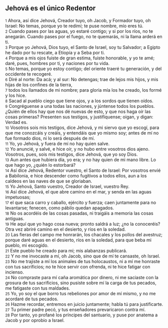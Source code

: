 == Jehová es el único Redentor ==

{{anchor|1}} <small>1</small> Ahora, así dice Jehová, Creador tuyo, oh Jacob, y Formador tuyo, oh Israel: No temas, porque yo te redimí; te puse nombre, mío eres tú.<br>
{{anchor|2}} <small>2</small> Cuando pases por las aguas, yo estaré contigo; y si por los ríos, no te anegarán. Cuando pases por el fuego, no te quemarás, ni la llama arderá en ti.<br>
{{anchor|3}} <small>3</small> Porque yo Jehová, Dios tuyo, el Santo de Israel, soy tu Salvador; a Egipto he dado por tu rescate, a Etiopía y a Seba por ti.<br>
{{anchor|4}} <small>4</small> Porque a mis ojos fuiste de gran estima, fuiste honorable, y yo te amé; daré, pues, hombres por ti, y naciones por tu vida.<br>
{{anchor|5}} <small>5</small> No temas, porque yo estoy contigo; del oriente traeré tu generación, y del occidente te recogeré.<br>
{{anchor|6}} <small>6</small> Diré al norte: Da acá; y al sur: No detengas; trae de lejos mis hijos, y mis hijas de los confines de la tierra,<br>
{{anchor|7}} <small>7</small> todos los llamados de mi nombre; para gloria mía los he creado, los formé y los hice.<br>
{{anchor|8}} <small>8</small> Sacad al pueblo ciego que tiene ojos, y a los sordos que tienen oídos.<br>
{{anchor|9}} <small>9</small> Congréguense a una todas las naciones, y júntense todos los pueblos. ¿Quién de ellos hay que nos dé nuevas de esto, y que nos haga oír las cosas primeras? Presenten sus testigos, y justifíquense; oigan, y digan: Verdad es.<br>
{{anchor|10}} <small>10</small> Vosotros sois mis testigos, dice Jehová, y mi siervo que yo escogí, para que me conozcáis y creáis, y entendáis que yo mismo soy; antes de mí no fue formado dios, ni lo será después de mí.<br>
{{anchor|11}} <small>11</small> Yo, yo Jehová, y fuera de mí no hay quien salve.<br>
{{anchor|12}} <small>12</small> Yo anuncié, y salvé, e hice oír, y no hubo entre vosotros dios ajeno. Vosotros, pues, sois mis testigos, dice Jehová, que yo soy Dios.<br>
{{anchor|13}} <small>13</small> Aun antes que hubiera día, yo era; y no hay quien de mi mano libre. Lo que hago yo, ¿quién lo estorbará?<br>
{{anchor|14}} <small>14</small> Así dice Jehová, Redentor vuestro, el Santo de Israel: Por vosotros envié a Babilonia, e hice descender como fugitivos a todos ellos, aun a los caldeos en las naves de que se gloriaban.<br>
{{anchor|15}} <small>15</small> Yo Jehová, Santo vuestro, Creador de Israel, vuestro Rey.<br>
{{anchor|16}} <small>16</small> Así dice Jehová, el que abre camino en el mar, y senda en las aguas impetuosas;<br>
{{anchor|17}} <small>17</small> el que saca carro y caballo, ejército y fuerza; caen juntamente para no levantarse; fenecen, como pábilo quedan apagados.<br>
{{anchor|18}} <small>18</small> No os acordéis de las cosas pasadas, ni traigáis a memoria las cosas antiguas.<br>
{{anchor|19}} <small>19</small> He aquí que yo hago cosa nueva; pronto saldrá a luz; ¿no la conoceréis? Otra vez abriré camino en el desierto, y ríos en la soledad.<br>
{{anchor|20}} <small>20</small> Las fieras del campo me honrarán, los chacales y los pollos del avestruz; porque daré aguas en el desierto, ríos en la soledad, para que beba mi pueblo, mi escogido.<br>
{{anchor|21}} <small>21</small> Este pueblo he creado para mí; mis alabanzas publicará.<br>
{{anchor|22}} <small>22</small> Y no me invocaste a mí, oh Jacob, sino que de mí te cansaste, oh Israel.<br>
{{anchor|23}} <small>23</small> No me trajiste a mí los animales de tus holocaustos, ni a mí me honraste con tus sacrificios; no te hice servir con ofrenda, ni te hice fatigar con incienso.<br>
{{anchor|24}} <small>24</small> No compraste para mí caña aromática por dinero, ni me saciaste con la grosura de tus sacrificios, sino pusiste sobre mí la carga de tus pecados, me fatigaste con tus maldades.<br>
{{anchor|25}} <small>25</small> Yo, yo soy el que borro tus rebeliones por amor de mí mismo, y no me acordaré de tus pecados.<br>
{{anchor|26}} <small>26</small> Hazme recordar, entremos en juicio juntamente; habla tú para justificarte.<br>
{{anchor|27}} <small>27</small> Tu primer padre pecó, y tus enseñadores prevaricaron contra mí.<br>
{{anchor|28}} <small>28</small> Por tanto, yo profané los príncipes del santuario, y puse por anatema a Jacob y por oprobio a Israel.<br>
